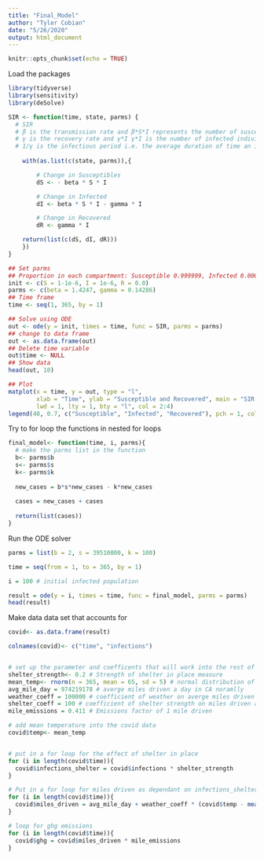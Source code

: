 ```yaml
---
title: "Final_Model"
author: "Tyler Cobian"
date: "5/26/2020"
output: html_document
---
```


```r
knitr::opts_chunk$set(echo = TRUE)
```

Load the packages
```r
library(tidyverse)
library(sensitivity)
library(deSolve)
```

```r
SIR <- function(time, state, parms) {
  # SIR 
  # β is the transmission rate and β*S*I represents the number of susceptible individuals that become infected per   day
  # γ is the recovery rate and γ*I γ*I is the number of infected individuals that recover per day 
  # 1/γ is the infectious period i.e. the average duration of time an individual remains infected.
  
    with(as.list(c(state, parms)),{

        # Change in Susceptibles
        dS <- - beta * S * I  

        # Change in Infected
        dI <- beta * S * I - gamma * I 

        # Change in Recovered
        dR <- gamma * I 

    return(list(c(dS, dI, dR)))
    })
}

## Set parms
## Proportion in each compartment: Susceptible 0.999999, Infected 0.000001, Recovered 0
init <- c(S = 1-1e-6, I = 1e-6, R = 0.0)
parms <- c(beta = 1.4247, gamma = 0.14286)
## Time frame
time <- seq(1, 365, by = 1)

## Solve using ODE
out <- ode(y = init, times = time, func = SIR, parms = parms)
## change to data frame
out <- as.data.frame(out)
## Delete time variable
out$time <- NULL
## Show data
head(out, 10)

## Plot
matplot(x = time, y = out, type = "l",
        xlab = "Time", ylab = "Susceptible and Recovered", main = "SIR Model",
        lwd = 1, lty = 1, bty = "l", col = 2:4)
legend(40, 0.7, c("Susceptible", "Infected", "Recovered"), pch = 1, col = 2:4, bty = "n")
```

Try to for loop the functions in nested for loops
```r

final_model<- function(time, i, parms){
  # make the parms list in the function
  b<- parms$b
  s<- parms$s
  k<- parms$k
  
  new_cases = b*s*new_cases - k*new_cases
  
  cases = new_cases + cases
  
  return(list(cases))
}

```

Run the ODE solver 
```r
parms = list(b = 2, s = 39510000, k = 100)

time = seq(from = 1, to = 365, by = 1)

i = 100 # initial infected population

result = ode(y = i, times = time, func = final_model, parms = parms)
head(result)

```

Make data data set that accounts for 
```r
covid<- as.data.frame(result)

colnames(covid)<- c("time", "infections")


# set up the parameter and coefficents that will work into the rest of the data
shelter_strength<- 0.2 # Strength of shelter in place measure
mean_temp<- rnorm(n = 365, mean = 65, sd = 5) # normal distribution of temperature
avg_mile_day = 974219178 # averge miles driven a day in CA noramlly
weather_coeff = 100000 # coefficient of weather on averge miles driven a day in CA
shelter_coeff = 100 # coefficient of shelter strength on miles driven a day in CA
mile_emissions = 0.411 # Emissions factor of 1 mile driven 

# add mean temperature into the covid data 
covid$temp<- mean_temp


# put in a for loop for the effect of shelter in place 
for (i in length(covid$time)){
  covid$infections_shelter = covid$infections * shelter_strength
}

# Put in a for loop for miles driven as dependant on infections_shelter and temperature
for (i in length(covid$time)){
  covid$miles_driven = avg_mile_day + weather_coeff * (covid$temp - mean(covid$temp)) - shelter_coeff * (1-shelter_strength)
}

# loop for ghg emissions
for (i in length(covid$time)){
  covid$ghg = covid$miles_driven * mile_emissions
}

```

















